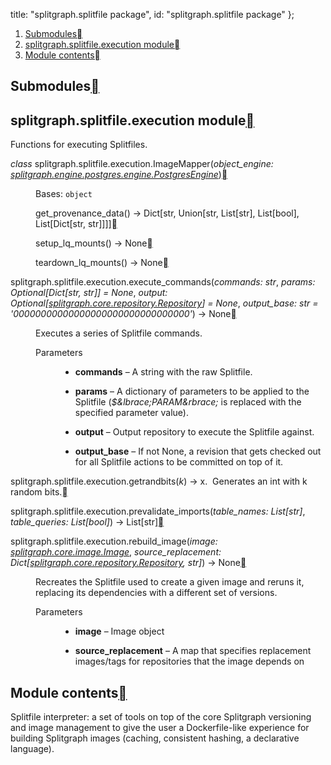 


  title: "splitgraph.splitfile package",
  id: "splitgraph.splitfile package"
};

<div className=" rst-content"><nav className="toc"><ol className="toc-level toc-level-1"><li className="toc-item toc-item-h2"><a className="toc-link toc-link-h2" href="#submodules">Submodules</a></li><li className="toc-item toc-item-h2"><a className="toc-link toc-link-h2" href="#splitgraphsplitfileexecution-module">splitgraph.splitfile.execution module</a></li><li className="toc-item toc-item-h2"><a className="toc-link toc-link-h2" href="#module-contents">Module contents</a></li></ol></nav><section id="splitgraph-splitfile-package">

<section id="submodules">
<h2 id="submodules">Submodules<a className="headerlink" href="#submodules" title="Permalink to this headline"></a></h2>
</section>
<section id="module-splitgraph.splitfile.execution">
<span id="splitgraph-splitfile-execution-module"></span><h2 id="splitgraphsplitfileexecution-module">splitgraph.splitfile.execution module<a className="headerlink" href="#module-splitgraph.splitfile.execution" title="Permalink to this headline"></a></h2>
<p>Functions for executing Splitfiles.</p>
<dl className="py class">
<dt className="sig sig-object py" id="splitgraph.splitfile.execution.ImageMapper">
<em className="property"><span className="pre">class</span> </em><span className="sig-prename descclassname"><span className="pre">splitgraph.splitfile.execution.</span></span><span className="sig-name descname"><span className="pre">ImageMapper</span></span><span className="sig-paren">(</span><em className="sig-param"><span className="n"><span className="pre">object_engine</span></span><span className="p"><span className="pre">:</span></span> <span className="n"><a className="reference internal" href="splitgraph.engine.postgres/#splitgraph.engine.postgres.engine.PostgresEngine" title="splitgraph.engine.postgres.engine.PostgresEngine"><span className="pre">splitgraph.engine.postgres.engine.PostgresEngine</span></a></span></em><span className="sig-paren">)</span><a className="headerlink" href="#splitgraph.splitfile.execution.ImageMapper" title="Permalink to this definition"></a></dt>
<dd><p>Bases: <code className="xref py py-class docutils literal notranslate"><span className="pre">object</span></code></p>
<dl className="py method">
<dt className="sig sig-object py" id="splitgraph.splitfile.execution.ImageMapper.get_provenance_data">
<span className="sig-name descname"><span className="pre">get_provenance_data</span></span><span className="sig-paren">(</span><span className="sig-paren">)</span> <span className="sig-return"><span className="sig-return-icon">→</span> <span className="sig-return-typehint"><span className="pre">Dict</span><span className="p"><span className="pre">[</span></span><span className="pre">str</span><span className="p"><span className="pre">,</span> </span><span className="pre">Union</span><span className="p"><span className="pre">[</span></span><span className="pre">str</span><span className="p"><span className="pre">,</span> </span><span className="pre">List</span><span className="p"><span className="pre">[</span></span><span className="pre">str</span><span className="p"><span className="pre">]</span></span><span className="p"><span className="pre">,</span> </span><span className="pre">List</span><span className="p"><span className="pre">[</span></span><span className="pre">bool</span><span className="p"><span className="pre">]</span></span><span className="p"><span className="pre">,</span> </span><span className="pre">List</span><span className="p"><span className="pre">[</span></span><span className="pre">Dict</span><span className="p"><span className="pre">[</span></span><span className="pre">str</span><span className="p"><span className="pre">,</span> </span><span className="pre">str</span><span className="p"><span className="pre">]</span></span><span className="p"><span className="pre">]</span></span><span className="p"><span className="pre">]</span></span><span className="p"><span className="pre">]</span></span></span></span><a className="headerlink" href="#splitgraph.splitfile.execution.ImageMapper.get_provenance_data" title="Permalink to this definition"></a></dt>
<dd></dd></dl>

<dl className="py method">
<dt className="sig sig-object py" id="splitgraph.splitfile.execution.ImageMapper.setup_lq_mounts">
<span className="sig-name descname"><span className="pre">setup_lq_mounts</span></span><span className="sig-paren">(</span><span className="sig-paren">)</span> <span className="sig-return"><span className="sig-return-icon">→</span> <span className="sig-return-typehint"><span className="pre">None</span></span></span><a className="headerlink" href="#splitgraph.splitfile.execution.ImageMapper.setup_lq_mounts" title="Permalink to this definition"></a></dt>
<dd></dd></dl>

<dl className="py method">
<dt className="sig sig-object py" id="splitgraph.splitfile.execution.ImageMapper.teardown_lq_mounts">
<span className="sig-name descname"><span className="pre">teardown_lq_mounts</span></span><span className="sig-paren">(</span><span className="sig-paren">)</span> <span className="sig-return"><span className="sig-return-icon">→</span> <span className="sig-return-typehint"><span className="pre">None</span></span></span><a className="headerlink" href="#splitgraph.splitfile.execution.ImageMapper.teardown_lq_mounts" title="Permalink to this definition"></a></dt>
<dd></dd></dl>

</dd></dl>

<dl className="py function">
<dt className="sig sig-object py" id="splitgraph.splitfile.execution.execute_commands">
<span className="sig-prename descclassname"><span className="pre">splitgraph.splitfile.execution.</span></span><span className="sig-name descname"><span className="pre">execute_commands</span></span><span className="sig-paren">(</span><em className="sig-param"><span className="n"><span className="pre">commands</span></span><span className="p"><span className="pre">:</span></span> <span className="n"><span className="pre">str</span></span></em>, <em className="sig-param"><span className="n"><span className="pre">params</span></span><span className="p"><span className="pre">:</span></span> <span className="n"><span className="pre">Optional</span><span className="p"><span className="pre">[</span></span><span className="pre">Dict</span><span className="p"><span className="pre">[</span></span><span className="pre">str</span><span className="p"><span className="pre">,</span> </span><span className="pre">str</span><span className="p"><span className="pre">]</span></span><span className="p"><span className="pre">]</span></span></span> <span className="o"><span className="pre">=</span></span> <span className="default_value"><span className="pre">None</span></span></em>, <em className="sig-param"><span className="n"><span className="pre">output</span></span><span className="p"><span className="pre">:</span></span> <span className="n"><span className="pre">Optional</span><span className="p"><span className="pre">[</span></span><a className="reference internal" href="splitgraph.core/#splitgraph.core.repository.Repository" title="splitgraph.core.repository.Repository"><span className="pre">splitgraph.core.repository.Repository</span></a><span className="p"><span className="pre">]</span></span></span> <span className="o"><span className="pre">=</span></span> <span className="default_value"><span className="pre">None</span></span></em>, <em className="sig-param"><span className="n"><span className="pre">output_base</span></span><span className="p"><span className="pre">:</span></span> <span className="n"><span className="pre">str</span></span> <span className="o"><span className="pre">=</span></span> <span className="default_value"><span className="pre">'00000000000000000000000000000000'</span></span></em><span className="sig-paren">)</span> <span className="sig-return"><span className="sig-return-icon">→</span> <span className="sig-return-typehint"><span className="pre">None</span></span></span><a className="headerlink" href="#splitgraph.splitfile.execution.execute_commands" title="Permalink to this definition"></a></dt>
<dd><p>Executes a series of Splitfile commands.</p>
<dl className="field-list simple">
<dt className="field-odd">Parameters</dt>
<dd className="field-odd"><ul className="simple">
<li><p><strong>commands</strong> – A string with the raw Splitfile.</p></li>
<li><p><strong>params</strong> – A dictionary of parameters to be applied to the Splitfile (<cite>$&#38;lbrace;PARAM&#38;rbrace;</cite> is replaced with the specified
parameter value).</p></li>
<li><p><strong>output</strong> – Output repository to execute the Splitfile against.</p></li>
<li><p><strong>output_base</strong> – If not None, a revision that gets checked out for all Splitfile actions to be committed
on top of it.</p></li>
</ul>
</dd>
</dl>
</dd></dl>

<dl className="py function">
<dt className="sig sig-object py" id="splitgraph.splitfile.execution.getrandbits">
<span className="sig-prename descclassname"><span className="pre">splitgraph.splitfile.execution.</span></span><span className="sig-name descname"><span className="pre">getrandbits</span></span><span className="sig-paren">(</span><em className="sig-param"><span className="n"><span className="pre">k</span></span></em><span className="sig-paren">)</span> <span className="sig-return"><span className="sig-return-icon">→</span> <span className="sig-return-typehint"><span className="pre">x.</span>  <span className="pre">Generates</span> <span className="pre">an</span> <span className="pre">int</span> <span className="pre">with</span> <span className="pre">k</span> <span className="pre">random</span> <span className="pre">bits.</span></span></span><a className="headerlink" href="#splitgraph.splitfile.execution.getrandbits" title="Permalink to this definition"></a></dt>
<dd></dd></dl>

<dl className="py function">
<dt className="sig sig-object py" id="splitgraph.splitfile.execution.prevalidate_imports">
<span className="sig-prename descclassname"><span className="pre">splitgraph.splitfile.execution.</span></span><span className="sig-name descname"><span className="pre">prevalidate_imports</span></span><span className="sig-paren">(</span><em className="sig-param"><span className="n"><span className="pre">table_names</span></span><span className="p"><span className="pre">:</span></span> <span className="n"><span className="pre">List</span><span className="p"><span className="pre">[</span></span><span className="pre">str</span><span className="p"><span className="pre">]</span></span></span></em>, <em className="sig-param"><span className="n"><span className="pre">table_queries</span></span><span className="p"><span className="pre">:</span></span> <span className="n"><span className="pre">List</span><span className="p"><span className="pre">[</span></span><span className="pre">bool</span><span className="p"><span className="pre">]</span></span></span></em><span className="sig-paren">)</span> <span className="sig-return"><span className="sig-return-icon">→</span> <span className="sig-return-typehint"><span className="pre">List</span><span className="p"><span className="pre">[</span></span><span className="pre">str</span><span className="p"><span className="pre">]</span></span></span></span><a className="headerlink" href="#splitgraph.splitfile.execution.prevalidate_imports" title="Permalink to this definition"></a></dt>
<dd></dd></dl>

<dl className="py function">
<dt className="sig sig-object py" id="splitgraph.splitfile.execution.rebuild_image">
<span className="sig-prename descclassname"><span className="pre">splitgraph.splitfile.execution.</span></span><span className="sig-name descname"><span className="pre">rebuild_image</span></span><span className="sig-paren">(</span><em className="sig-param"><span className="n"><span className="pre">image</span></span><span className="p"><span className="pre">:</span></span> <span className="n"><a className="reference internal" href="splitgraph.core/#splitgraph.core.image.Image" title="splitgraph.core.image.Image"><span className="pre">splitgraph.core.image.Image</span></a></span></em>, <em className="sig-param"><span className="n"><span className="pre">source_replacement</span></span><span className="p"><span className="pre">:</span></span> <span className="n"><span className="pre">Dict</span><span className="p"><span className="pre">[</span></span><a className="reference internal" href="splitgraph.core/#splitgraph.core.repository.Repository" title="splitgraph.core.repository.Repository"><span className="pre">splitgraph.core.repository.Repository</span></a><span className="p"><span className="pre">,</span> </span><span className="pre">str</span><span className="p"><span className="pre">]</span></span></span></em><span className="sig-paren">)</span> <span className="sig-return"><span className="sig-return-icon">→</span> <span className="sig-return-typehint"><span className="pre">None</span></span></span><a className="headerlink" href="#splitgraph.splitfile.execution.rebuild_image" title="Permalink to this definition"></a></dt>
<dd><p>Recreates the Splitfile used to create a given image and reruns it, replacing its dependencies with a different
set of versions.</p>
<dl className="field-list simple">
<dt className="field-odd">Parameters</dt>
<dd className="field-odd"><ul className="simple">
<li><p><strong>image</strong> – Image object</p></li>
<li><p><strong>source_replacement</strong> – A map that specifies replacement images/tags for repositories that the image depends on</p></li>
</ul>
</dd>
</dl>
</dd></dl>

</section>
<section id="module-splitgraph.splitfile">
<span id="module-contents"></span><h2 id="module-contents">Module contents<a className="headerlink" href="#module-splitgraph.splitfile" title="Permalink to this headline"></a></h2>
<p>Splitfile interpreter: a set of tools on top of the core Splitgraph versioning and image management to give
the user a Dockerfile-like experience for building Splitgraph images (caching, consistent hashing, a declarative
language).</p>
</section>
</section>
</div>